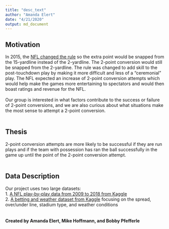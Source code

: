 ```yaml
---
title: "desc_text"
author: "Amanda Elert"
date: "4/21/2020"
output: md_document
---
```

## Motivation
In 2015, the [NFL changed the rule](http://www.nfl.com/news/story/0ap3000000493347/article/nfl-moves-extra-point-to-15yard-line-for-2015-season) so the extra point would be snapped from the 15-yardline instead of the 2-yardline. The 2-point conversion would still be snapped from the 2-yardline. The rule was changed to add skill to the post-touchdown play by making it more difficult and less of a "ceremonial" play. The NFL expected an increase of 2-point conversion attempts which would help make the games more entertaining to spectators and would then boast ratings and revenue for the NFL.
<br>
<br>
Our group is interested in what factors contribute to the success or failure of 2-point conversions, and we are also curious about what situations make the most sense to attempt a 2-point conversion.
<br>
<br>

## Thesis
2-point conversion attempts are more likely to be successful if they are run plays and if the team with possession has ran the ball successfully in the game up until the point of the 2-point conversion attempt.
<br>
<br>

## Data Description
Our project uses two large datasets:
<br>
1. [A NFL play-by-play data from 2009 to 2018 from Kaggle](https://www.kaggle.com/maxhorowitz/nflplaybyplay2009to2016)
<br>
2. [A betting and weather dataset from Kaggle](https://www.kaggle.com/tobycrabtree/nfl-scores-and-betting-data#spreadspoke_scores.csv) focusing on the spread, over/under line, stadium type, and weather conditions
<br>
<br>
<br>
**Created by Amanda Elert, Mike Hoffmann, and Bobby Pfefferle**